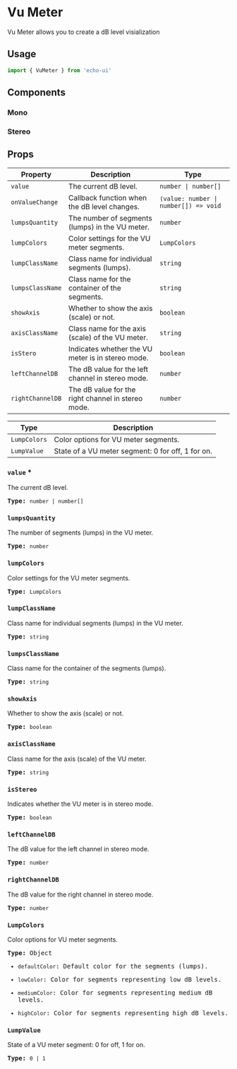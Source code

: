 

# Vu Meter

Vu Meter allows you to create a dB level visialization
 
## Usage

```js
import { VuMeter } from 'echo-ui'
```

## Components

### Mono
<VuMeterMonoComponent />


### Stereo

<VuMeterStereoComponent />


## Props

| Property          | Description                                         | Type                         |
| ----------------- | --------------------------------------------------- | ---------------------------- |
| `value`           | The current dB level.                               | `number \| number[]`            |
| `onValueChange`   | Callback function when the dB level changes.        | `(value: number \| number[]) => void` |
| `lumpsQuantity`   | The number of segments (lumps) in the VU meter.     | `number`                     |
| `lumpColors`      | Color settings for the VU meter segments.           | `LumpColors`                 |
| `lumpClassName`   | Class name for individual segments (lumps).         | `string`                     |
| `lumpsClassName`  | Class name for the container of the segments.       | `string`                     |
| `showAxis`        | Whether to show the axis (scale) or not.            | `boolean`                    |
| `axisClassName`   | Class name for the axis (scale) of the VU meter.    | `string`                     |
| `isStero`         | Indicates whether the VU meter is in stereo mode.   | `boolean`                    |
| `leftChannelDB`   | The dB value for the left channel in stereo mode.   | `number`                     |
| `rightChannelDB`  | The dB value for the right channel in stereo mode.  | `number`                     |

| Type              | Description                                         |
| ----------------- | --------------------------------------------------- |
| `LumpColors`      | Color options for VU meter segments.               |
| `LumpValue`       | State of a VU meter segment: 0 for off, 1 for on.  |


### `value` \*

<p className="muted"> The current dB level. </p>

<samp className="muted">**Type:** `number | number[]`</samp>

### `lumpsQuantity`

<p className="muted"> The number of segments (lumps) in the VU meter. </p>

<samp className="muted">**Type:** `number`</samp>

### `lumpColors`

<p className="muted"> Color settings for the VU meter segments. </p>

<samp>**Type:** `LumpColors`</samp>

### `lumpClassName`

<p className="muted"> Class name for individual segments (lumps) in the VU meter. </p>

<samp className="muted">**Type:** `string`</samp>

### `lumpsClassName`

<p className="muted"> Class name for the container of the segments (lumps). </p>

<samp className="muted">**Type:** `string`</samp>

### `showAxis`

<p className="muted"> Whether to show the axis (scale) or not. </p>

<samp className="muted">**Type:** `boolean`</samp>

### `axisClassName`

<p className="muted"> Class name for the axis (scale) of the VU meter. </p>

<samp className="muted">**Type:** `string`</samp>

### `isStereo`

<p className="muted"> Indicates whether the VU meter is in stereo mode. </p>

<samp className="muted">**Type:** `boolean`</samp>

### `leftChannelDB`

<p className="muted"> The dB value for the left channel in stereo mode. </p>

<samp className="muted">**Type:** `number`</samp>

### `rightChannelDB`

<p className="muted"> The dB value for the right channel in stereo mode. </p>

<samp className="muted">**Type:** `number`</samp>

### `LumpColors`

<p className="muted"> Color options for VU meter segments. </p>

<samp className="muted">

**Type:** Object

- `defaultColor`: Default color for the segments (lumps).

- `lowColor`: Color for segments representing low dB levels.

- `mediumColor`: Color for segments representing medium dB levels.

- `highColor`: Color for segments representing high dB levels.

</samp>

### `LumpValue`

<p className="muted"> State of a VU meter segment: 0 for off, 1 for on. </p>

<samp className="muted">**Type:** `0 | 1` </samp>

